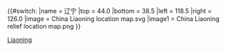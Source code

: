 {{#switch:{{{1}}}
|name   = 辽宁
|top    = 44.0
|bottom = 38.5
|left   = 118.5
|right  = 126.0
|image  = China Liaoning location map.svg
|image1  = China Liaoning relief location map.png
}}<noinclude>{{Location map/Info}}
[[Category:中国地理位置图模板|Liaoning]]

{{Documentation}}
</noinclude>